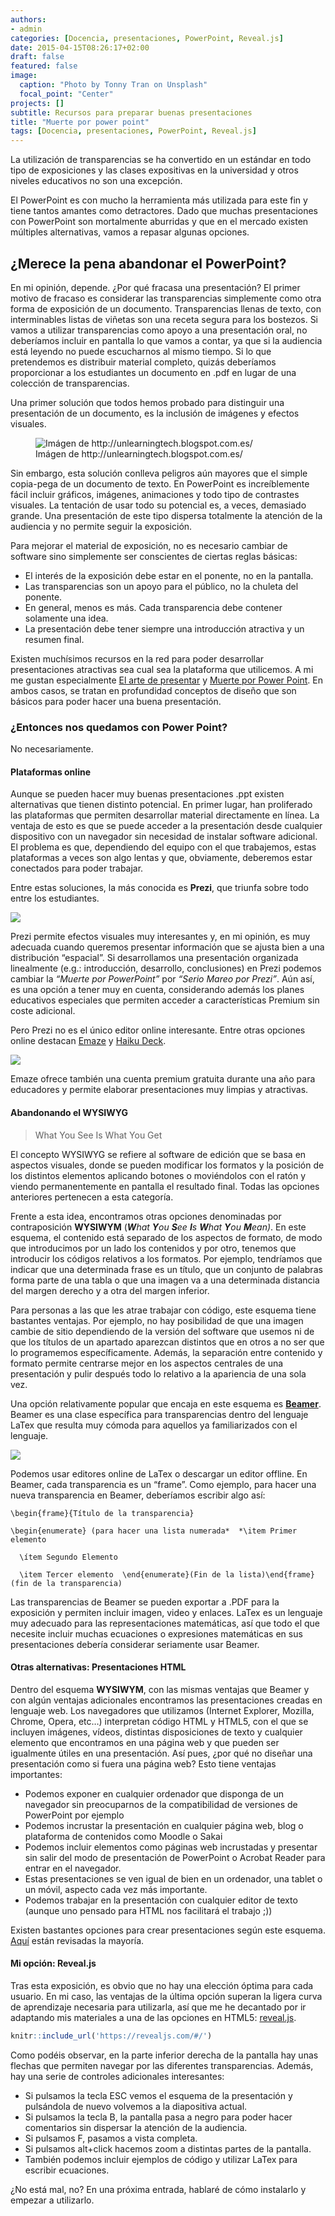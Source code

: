 ```yaml
---
authors:
- admin
categories: [Docencia, presentaciones, PowerPoint, Reveal.js]
date: 2015-04-15T08:26:17+02:00
draft: false
featured: false
image:
  caption: "Photo by Tonny Tran on Unsplash"
  focal_point: "Center"
projects: []
subtitle: Recursos para preparar buenas presentaciones
title: "Muerte por power point"
tags: [Docencia, presentaciones, PowerPoint, Reveal.js]
---
```


La utilización de transparencias se ha convertido en un estándar en todo tipo de exposiciones y las clases expositivas en la universidad y otros niveles educativos no son una excepción.

El PowerPoint es con mucho la herramienta más utilizada para este fin y tiene tantos amantes como detractores. Dado que muchas presentaciones con PowerPoint son mortalmente aburridas y que en el mercado existen múltiples alternativas, vamos a repasar algunas opciones.

## ¿Merece la pena abandonar el PowerPoint?

En mi opinión, depende. ¿Por qué fracasa una presentación? El primer motivo de fracaso es considerar las transparencias simplemente como otra forma de exposición de un documento. Transparencias llenas de texto, con interminables listas de viñetas son una receta segura para los bostezos. Si vamos a utilizar transparencias como apoyo a una presentación oral, no deberíamos incluir en pantalla lo que vamos a contar, ya que si la audiencia está leyendo no puede escucharnos al mismo tiempo. Si lo que pretendemos es distribuir material completo, quizás deberíamos proporcionar a los estudiantes un documento en .pdf en lugar de una colección de transparencias.

Una primer solución que todos hemos probado para distinguir una presentación de un documento, es la inclusión de imágenes y efectos visuales.

![Imágen de http://unlearningtech.blogspot.com.es/](./bad.jpg)

Sin embargo, esta solución conlleva peligros aún mayores que el simple copia-pega de un documento de texto. En PowerPoint es increíblemente fácil incluir gráficos, imágenes, animaciones y todo tipo de contrastes visuales. La tentación de usar todo su potencial es, a veces, demasiado grande. Una presentación de este tipo dispersa totalmente la atención de la audiencia y no permite seguir la exposición.

Para mejorar el material de exposición, no es necesario cambiar de software sino simplemente ser conscientes de ciertas reglas básicas:

- El interés de la exposición debe estar en el ponente, no en la pantalla.
- Las transparencias son un apoyo para el público, no la chuleta del ponente.
- En general, menos es más. Cada transparencia debe contener solamente una idea.
- La presentación debe tener siempre una introducción atractiva y un resumen final.

Existen muchísimos recursos en la red para poder desarrollar presentaciones atractivas sea cual sea la plataforma que utilicemos. A mi me gustan especialmente [El arte de presentar](http://www.elartedepresentar.com/) y [Muerte por Power Point](http://muerteporpowerpoint.com/). En ambos casos, se tratan en profundidad conceptos de diseño que son básicos para poder hacer una buena presentación.

### ¿Entonces nos quedamos con Power Point?

No necesariamente.

#### Plataformas online

Aunque se pueden hacer muy buenas presentaciones .ppt existen alternativas que tienen distinto potencial. En primer lugar, han proliferado las plataformas que permiten desarrollar material directamente en línea. La ventaja de esto es que se puede acceder a la presentación desde cualquier dispositivo con un navegador sin necesidad de instalar software adicional. El problema es que, dependiendo del equipo con el que trabajemos, estas plataformas a veces son algo lentas y que, obviamente, deberemos estar conectados para poder trabajar.

Entre estas soluciones, la más conocida es **Prezi**, que triunfa sobre todo entre los estudiantes.

![](./prezi.png)



Prezi permite efectos visuales muy interesantes y, en mi opinión, es muy adecuada cuando queremos presentar información que se ajusta bien a una distribución "espacial". Si desarrollamos una presentación organizada linealmente (e.g.: introducción, desarrollo, conclusiones) en Prezi podemos cambiar la *"Muerte por PowerPoint"* por *"Serio Mareo por Prezi"*. Aún así, es una opción a tener muy en cuenta, considerando además los planes educativos especiales que permiten acceder a características Premium sin coste adicional.

Pero Prezi no es el único editor online interesante. Entre otras opciones online destacan [Emaze](http://www.emaze.com/es/) y [Haiku Deck](https://www.haikudeck.com/).

![](./emaze-slides.png)

Emaze ofrece también una cuenta premium gratuita durante una año para educadores y permite elaborar presentaciones muy limpias y atractivas.

#### Abandonando el WYSIWYG

> What You See Is What You Get

El concepto WYSIWYG se refiere al software de edición que se basa en aspectos visuales, donde se pueden modificar los formatos y la posición de los distintos elementos aplicando botones o moviéndolos con el ratón y viendo permanentemente en pantalla el resultado final. Todas las opciones anteriores pertenecen a esta categoría.

Frente a esta idea, encontramos otras opciones denominadas por contraposición **WYSIWYM** (***W**hat **Y**ou **S**ee **I**s **W**hat **Y**ou **M**ean)*. En este esquema, el contenido está separado de los aspectos de formato, de modo que introducimos por un lado los contenidos y por otro, tenemos que introducir los códigos relativos a los formatos. Por ejemplo, tendríamos que indicar que una determinada frase es un título, que un conjunto de palabras forma parte de una tabla o que una imagen va a una determinada distancia del margen derecho y a otra del margen inferior.

Para personas a las que les atrae trabajar con código, este esquema tiene bastantes ventajas. Por ejemplo, no hay posibilidad de que una imagen cambie de sitio dependiendo de la versión del software que usemos ni de que los títulos de un apartado aparezcan distintos que en otros a no ser que lo programemos específicamente. Además, la separación entre contenido y formato permite centrarse mejor en los aspectos centrales de una presentación y pulir después todo lo relativo a la apariencia de una sola vez.

Una opción relativamente popular que encaja en este esquema es [**Beamer**](http://es.wikipedia.org/wiki/Beamer). Beamer es una clase específica para transparencias dentro del lenguaje LaTex que resulta muy cómoda para aquellos ya familiarizados con el lenguaje.

![](./beamer.jpg)

Podemos usar editores online de LaTex o descargar un editor offline. En Beamer, cada transparencia es un "frame". Como ejemplo, para hacer una nueva transparencia en Beamer, deberíamos escribir algo así:

```
\begin{frame}{Título de la transparencia}

\begin{enumerate} (para hacer una lista numerada*  *\item Primer elemento

  \ítem Segundo Elemento

  \item Tercer elemento  \end{enumerate}(Fin de la lista)\end{frame}(fin de la transparencia)
```

Las transparencias de Beamer se pueden exportar a .PDF para la exposición y permiten incluir imagen, video y enlaces. LaTex es un lenguaje muy adecuado para las representaciones matemáticas, así que todo el que necesite incluir muchas ecuaciones o expresiones matemáticas en sus presentaciones debería considerar seriamente usar Beamer.

#### Otras alternativas: Presentaciones HTML

Dentro del esquema **WYSIWYM**, con las mismas ventajas que Beamer y con algún ventajas adicionales encontramos las presentaciones creadas en lenguaje web. Los navegadores que utilizamos (Internet Explorer, Mozilla, Chrome, Opera, etc...) interpretan código HTML y HTML5, con el que se incluyen  imágenes, vídeos, distintas disposiciones de texto y cualquier elemento que encontramos en una página web y que pueden ser igualmente útiles en una presentación. Así pues, ¿por qué no diseñar una presentación como si fuera una página web? Esto tiene ventajas importantes:

- Podemos exponer en cualquier ordenador que disponga de un navegador sin preocuparnos de la compatibilidad de versiones de PowerPoint por ejemplo
- Podemos incrustar la presentación en cualquier página web, blog o plataforma de contenidos como Moodle o Sakai
- Podemos incluir elementos como páginas web incrustadas  y presentar sin salir del modo de presentación de PowerPoint o Acrobat Reader para entrar en el navegador.
- Estas presentaciones se ven igual de bien en un ordenador, una tablet o un móvil, aspecto cada vez más importante.
- Podemos trabajar en la presentación con cualquier editor de texto (aunque uno pensado para HTML nos facilitará el trabajo ;))

Existen bastantes opciones para crear presentaciones según este esquema. [Aquí](http://www.readerspark.com/top-25-free-html5-css3-presentation-frameworks/) están revisadas la mayoría.

#### Mi opción: Reveal.js

Tras esta exposición, es obvio que no hay una elección óptima para cada usuario. En mi caso, las ventajas de la última opción superan la ligera curva de aprendizaje necesaria para utilizarla, así que me he decantado por ir adaptando mis materiales a una de las opciones en HTML5: [reveal.js](http://lab.hakim.se/reveal-js/#/).


```r
knitr::include_url('https://revealjs.com/#/')
```


Como podéis observar, en la parte inferior derecha de la pantalla hay unas flechas que permiten navegar por las diferentes transparencias. Además, hay una serie de controles adicionales interesantes:

- Si pulsamos la tecla ESC vemos el esquema de la presentación y pulsándola de nuevo volvemos a la diapositiva actual. 
- Si pulsamos la tecla B, la pantalla pasa a negro para poder hacer comentarios sin dispersar la atención de la audiencia. 
- Si pulsamos F, pasamos a vista completa. 
- Si pulsamos alt+click hacemos zoom a distintas partes de la pantalla. 
- También podemos incluir ejemplos de código y utilizar LaTex para escribir ecuaciones.

¿No está mal, no? En una próxima entrada, hablaré de cómo instalarlo y empezar a utilizarlo.